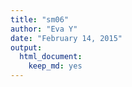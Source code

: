 ```yaml
---
title: "sm06"
author: "Eva Y"
date: "February 14, 2015"
output:
  html_document:
    keep_md: yes
---
```

